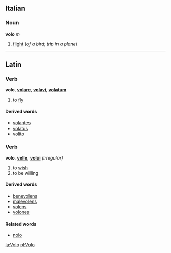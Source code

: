 ==Italian==
===Noun===
'''volo''' ''m''

#[[flight]] (''of a bird''; ''trip in a plane'')

----
==Latin==
===Verb===
'''volo''', '''[[volare]]''', '''[[volavi]]''', '''[[volatum]]'''

# to [[fly]]

====Derived words====
*[[volantes]]
*[[volatus]]
*[[volito]]

===Verb===
'''volo''', '''[[velle]]''', '''[[volui]]''' ''(irregular)''

# to [[wish]]
# to be willing

====Derived words====
*[[benevolens]]
*[[malevolens]]
*[[volens]]
*[[volones]]

====Related words====
*[[nolo]]

[[la:Volo]]
[[pl:Volo]]